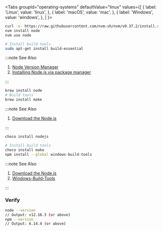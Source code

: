 
<Tabs
  groupId="operating-systems"
  defaultValue="linux"
  values={[
    { label: 'Linux',   value: 'linux', },
    { label: 'macOS',   value: 'mac', },
    { label: 'Windows', value: 'windows', },
  ]
}>

<TabItem value="linux">

```sh
curl -o- https://raw.githubusercontent.com/nvm-sh/nvm/v0.37.2/install.sh | bash
nvm install node
nvm use node

# Install build tools
sudo apt-get install build-essential
```

:::note See Also

1. [Node Version Manager](http://nvm.sh/)
1. [Installing Node.js via package manager](https://nodejs.org/en/download/package-manager/)

:::

</TabItem>
<TabItem value="mac">

```sh
brew install node
# Build tools
brew install make
```

:::note See Also

1. [Download the Node.js](https://nodejs.org/en/download/)

:::

</TabItem>
<TabItem value="windows">

```sh
choco install nodejs

# Install build tools
choco install make
npm install --global windows-build-tools
```

:::note See Also

1. [Download the Node.js](https://nodejs.org/en/download/)
2. [Windows-Build-Tools](https://github.com/felixrieseberg/windows-build-tools#readme)

:::

</TabItem>
</Tabs>

### Verify

```sh
node --version
// Output: v12.16.3 (or above)
npm --version
// Output: 6.14.4 (or above)
```
